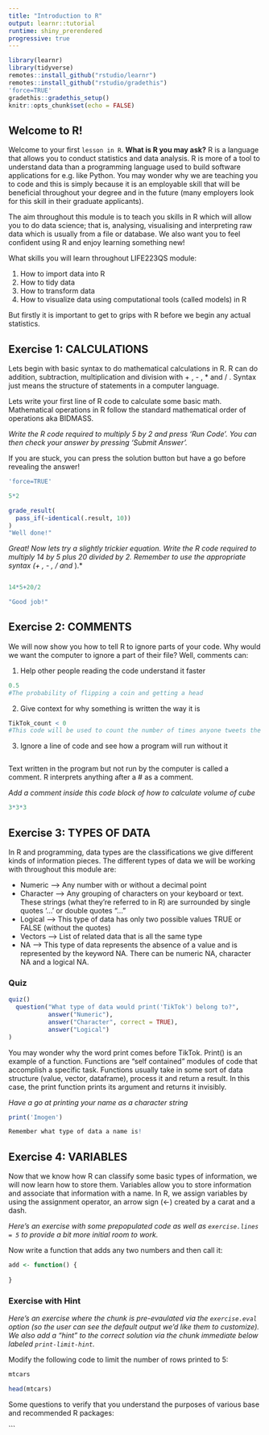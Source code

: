```yaml
---
title: "Introduction to R"
output: learnr::tutorial
runtime: shiny_prerendered
progressive: true
---
```


```r
library(learnr)
library(tidyverse)
remotes::install_github("rstudio/learnr")
remotes::install_github("rstudio/gradethis")
'force=TRUE'
gradethis::gradethis_setup()
knitr::opts_chunk$set(echo = FALSE)
```


## Welcome to R!

Welcome to your first `lesson in R`. **What is R you may ask?** R is a language that allows you to conduct statistics and data analysis. R is more of a tool to understand data than a programming language used to build software applications for e.g. like Python. You may wonder why we are teaching you to code and this is simply because it is an employable skill that will be beneficial throughout your degree and in the future (many employers look for this skill in their graduate applicants). 

The aim throughout this module is to teach you skills in R which will allow you to do data science; that is, analysing, visualising and interpreting raw data which is usually from a file or database. We also want you to feel confident using R and enjoy learning something new!

What skills you will learn throughout LIFE223QS module: 

1. How to import data into R
2. How to tidy data 
3. How to transform data
4. How to visualize data using computational tools (called models) in R

But firstly it is important to get to grips with R before we begin any actual statistics. 

## Exercise 1: CALCULATIONS

Lets begin with basic syntax to do mathematical calculations in R. R can do addition, subtraction, multiplication and division with + , - , * and / . Syntax just means the structure of statements in a computer language. 

Lets write your first line of R code to calculate some basic math. Mathematical operations in R follow the standard mathematical order of operations aka BIDMASS. 

*Write the R code required to multiply 5 by 2 and press 'Run Code'. You can then check your answer by pressing 'Submit Answer'. *

If you are stuck, you can press the solution button but have a go before revealing the answer!

```r
'force=TRUE'

```
```r
5*2
```
```r
grade_result(
  pass_if(~identical(.result, 10))
)
"Well done!"
```


*Great! Now lets try a slightly trickier equation. Write the R code required to multiply 14 by 5 plus 20 divided by 2. Remember to use the appropriate syntax (+ , - , / and *).*

```r

```
```r
14*5+20/2
```
```r
"Good job!"
```

## Exercise 2: COMMENTS

We will now show you how to tell R to ignore parts of your code. Why would we want the computer to ignore a part of their file? Well, comments can: 

1. Help other people reading the code understand it faster

```r
0.5
#The probability of flipping a coin and getting a head
```




2. Give context for why something is written the way it is 

```r
TikTok_count < 0
#This code will be used to count the number of times anyone tweets the word TikTok
```



3. Ignore a line of code and see how a program will run without it

```r

```


Text written in the program but not run by the computer is called a comment. R interprets anything after a # as a comment.  

*Add a comment inside this code block of how to calculate volume of cube* 

```r
3*3*3

```


## Exercise 3: TYPES OF DATA

In R and programming, data types are the classifications we give different kinds of information pieces. The different types of data we will be working with throughout this module are: 

- Numeric --> Any number with or without a decimal point
- Character --> Any grouping of characters on your keyboard or text. These strings (what they're referred to in R) are surrounded by single quotes '...' or double quotes "..."
- Logical --> This type of data has only two possible values TRUE or FALSE (without the quotes)
- Vectors --> List of related data that is all the same type
- NA --> This type of data represents the absence of a value and is represented by the keyword NA. There can be numeric NA, character NA and a logical NA. 

### Quiz

```r
quiz()
  question("What type of data would print('TikTok') belong to?",
           answer("Numeric"),
           answer("Character", correct = TRUE),
           answer("Logical")
)           
```

You may wonder why the word print comes before TikTok. Print() is an example of a function. Functions are "self contained" modules of code that accomplish a specific task. Functions usually take in some sort of data structure (value, vector, dataframe), process it and return a result. In this case, the print function prints its argument and returns it invisibly. 

*Have a go at printing your name as a character string*

```r
print('Imogen')
```

```r
Remember what type of data a name is!
```



## Exercise 4: VARIABLES

Now that we know how R can classify some basic types of information, we will now learn how to store them. Variables allow you to store information and associate that information with a name. In R, we assign variables by using the assignment operator, an arrow sign (<-) created by a carat and a dash. 


*Here's an exercise with some prepopulated code as well as `exercise.lines = 5` to provide a bit more initial room to work.*

Now write a function that adds any two numbers and then call it:

```r
add <- function() {
  
}
```



### Exercise with Hint

*Here's an exercise where the chunk is pre-evaulated via the `exercise.eval` option (so the user can see the default output we'd like them to customize). We also add a "hint" to the correct solution via the chunk immediate below labeled `print-limit-hint`.*

Modify the following code to limit the number of rows printed to 5:

```r
mtcars
```

```r
head(mtcars)
```



Some questions to verify that you understand the purposes of various base and recommended R packages:


```

